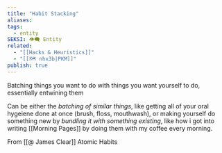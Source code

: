 ```yaml
---
title: "Habit Stacking"
aliases: 
tags:
  - entity
SEKSI: 👁️‍🗨️ Entity
related:
  - "[[Hacks & Heuristics]]"
  - "[[🗺️ nhx3b|PKM]]"
publish: true
---
```

Batching things you want to do with things you want yourself to do, essentially entwining them

Can be either the _batching of similar things_, like getting all of your oral hygeiene done at once (brush, floss, mouthwash), or making yourself do something new by _bundling it with something existing_, like how i got into writing [[Morning Pages]] by doing them with my coffee every morning.


From [[@ James Clear]] Atomic Habits
